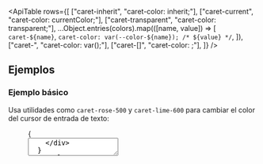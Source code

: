 

<ApiTable
  rows={[
    ["caret-inherit", "caret-color: inherit;"],
    ["caret-current", "caret-color: currentColor;"],
    ["caret-transparent", "caret-color: transparent;"],
    ...Object.entries(colors).map(([name, value]) => [
      `caret-${name}`,
      `caret-color: var(--color-${name}); /* ${value} */`,
    ]),
    ["caret-<custom-property>", "caret-color: var(<custom-property>);"],
    ["caret-[<value>]", "caret-color: <value>;"],
  ]}
/>
## Ejemplos

### Ejemplo básico

Usa utilidades como `caret-rose-500` y `caret-lime-600` para cambiar el color del cursor de entrada de texto:

<Figure hint="Enfoca el textarea para ver el nuevo color del cursor">

<Example>
  {
    <div className="flex w-full items-center justify-center">
      <textarea
        className="w-80 rounded-md p-2 text-sm caret-pink-500 ring-1 ring-gray-900/10 focus:ring-2 focus:ring-pink-500 focus:outline-none dark:bg-gray-950/25 dark:ring-1 dark:ring-white/5 dark:focus:bg-gray-950/10 dark:focus:ring-2 dark:focus:ring-pink-500"
        rows="2"
      />
    </div>
  }
</Example>

```html
<!-- [!code classes:caret-pink-500] -->
<textarea class="caret-pink-500 ..."></textarea>
```

</Figure>

### Usando un valor personalizado

<UsingACustomValue element="textarea" utility="caret" value="#50d71e" name="caret color" variable="caret-color" />

### Diseño Responsive

<ResponsiveDesign
  element="textarea"
  property="caret-color"
  defaultClass="caret-rose-500"
  featuredClass="caret-lime-600"
/>

## Personalizando tu tema

<CustomizingYourThemeColors element="textarea" utility="caret" />
